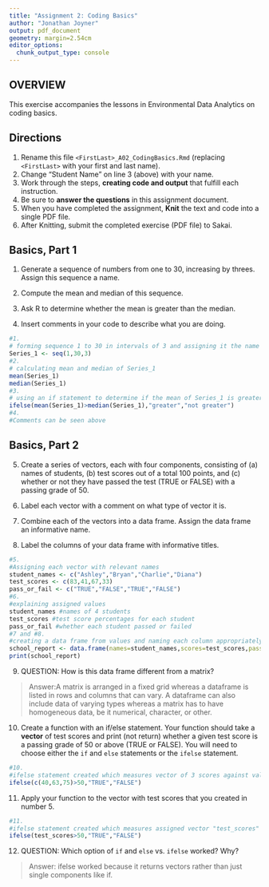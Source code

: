 ```yaml
---
title: "Assignment 2: Coding Basics"
author: "Jonathan Joyner"
output: pdf_document
geometry: margin=2.54cm
editor_options: 
  chunk_output_type: console
---
```


## OVERVIEW

This exercise accompanies the lessons in Environmental Data Analytics on coding basics.

## Directions

1.  Rename this file `<FirstLast>_A02_CodingBasics.Rmd` (replacing `<FirstLast>` with your first and last name).
2.  Change "Student Name" on line 3 (above) with your name.
3.  Work through the steps, **creating code and output** that fulfill each instruction.
4.  Be sure to **answer the questions** in this assignment document.
5.  When you have completed the assignment, **Knit** the text and code into a single PDF file.
6.  After Knitting, submit the completed exercise (PDF file) to Sakai.

## Basics, Part 1

1.  Generate a sequence of numbers from one to 30, increasing by threes. Assign this sequence a name.

2.  Compute the mean and median of this sequence.

3.  Ask R to determine whether the mean is greater than the median.

4.  Insert comments in your code to describe what you are doing.

```r
#1.
# forming sequence 1 to 30 in intervals of 3 and assigning it the name "Series_1"
Series_1 <- seq(1,30,3)
#2.
# calculating mean and median of Series_1
mean(Series_1)
median(Series_1)
#3.
# using an if statement to determine if the mean of Series_1 is greater than the median of Series_1
ifelse(mean(Series_1)>median(Series_1),"greater","not greater")
#4.
#Comments can be seen above
```

## Basics, Part 2

5.  Create a series of vectors, each with four components, consisting of (a) names of students, (b) test scores out of a total 100 points, and (c) whether or not they have passed the test (TRUE or FALSE) with a passing grade of 50.

6.  Label each vector with a comment on what type of vector it is.

7.  Combine each of the vectors into a data frame. Assign the data frame an informative name.

8.  Label the columns of your data frame with informative titles.

```r
#5.
#Assigning each vector with relevant names
student_names <- c("Ashley","Bryan","Charlie","Diana")
test_scores <- c(83,41,67,33)
pass_or_fail <- c("TRUE","FALSE","TRUE","FALSE")
#6.
#explaining assigned values
student_names #names of 4 students
test_scores #test score percentages for each student
pass_or_fail #whether each student passed or failed
#7 and #8.
#creating a data frame from values and naming each column appropriately
school_report <- data.frame(names=student_names,scores=test_scores,pass=pass_or_fail)
print(school_report)
```

9.  QUESTION: How is this data frame different from a matrix?

> Answer:A matrix is arranged in a fixed grid whereas a dataframe is listed in rows and columns that can vary. A dataframe can also include data of varying types whereas a matrix has to have homogeneous data, be it numerical, character, or other.

10. Create a function with an if/else statement. Your function should take a **vector** of test scores and print (not return) whether a given test score is a passing grade of 50 or above (TRUE or FALSE). You will need to choose either the `if` and `else` statements or the `ifelse` statement. 

```r
#10.
#ifelse statement created which measures vector of 3 scores against value of 50 and determines if greater
ifelse(c(40,63,75)>50,"TRUE","FALSE")
```


11. Apply your function to the vector with test scores that you created in number 5.

```r
#11.
#ifelse statement created which measures assigned vector "test_scores" against value of 50 and determines if greater
ifelse(test_scores>50,"TRUE","FALSE")
```

12. QUESTION: Which option of `if` and `else` vs. `ifelse` worked? Why?

> Answer: ifelse worked because it returns vectors rather than just single components like if.
